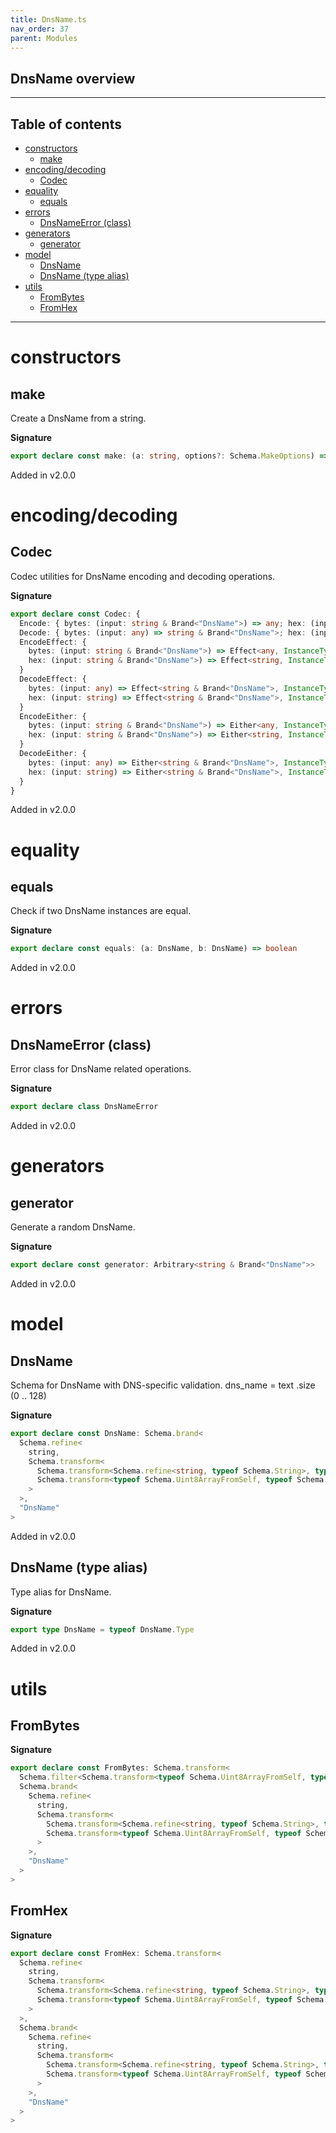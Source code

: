 ```yaml
---
title: DnsName.ts
nav_order: 37
parent: Modules
---
```


## DnsName overview

---

<h2 className="text-delta">Table of contents</h2>

- [constructors](#constructors)
  - [make](#make)
- [encoding/decoding](#encodingdecoding)
  - [Codec](#codec)
- [equality](#equality)
  - [equals](#equals)
- [errors](#errors)
  - [DnsNameError (class)](#dnsnameerror-class)
- [generators](#generators)
  - [generator](#generator)
- [model](#model)
  - [DnsName](#dnsname)
  - [DnsName (type alias)](#dnsname-type-alias)
- [utils](#utils)
  - [FromBytes](#frombytes)
  - [FromHex](#fromhex)

---

# constructors

## make

Create a DnsName from a string.

**Signature**

```ts
export declare const make: (a: string, options?: Schema.MakeOptions) => string & Brand<"DnsName">
```

Added in v2.0.0

# encoding/decoding

## Codec

Codec utilities for DnsName encoding and decoding operations.

**Signature**

```ts
export declare const Codec: {
  Encode: { bytes: (input: string & Brand<"DnsName">) => any; hex: (input: string & Brand<"DnsName">) => string }
  Decode: { bytes: (input: any) => string & Brand<"DnsName">; hex: (input: string) => string & Brand<"DnsName"> }
  EncodeEffect: {
    bytes: (input: string & Brand<"DnsName">) => Effect<any, InstanceType<typeof DnsNameError>>
    hex: (input: string & Brand<"DnsName">) => Effect<string, InstanceType<typeof DnsNameError>>
  }
  DecodeEffect: {
    bytes: (input: any) => Effect<string & Brand<"DnsName">, InstanceType<typeof DnsNameError>>
    hex: (input: string) => Effect<string & Brand<"DnsName">, InstanceType<typeof DnsNameError>>
  }
  EncodeEither: {
    bytes: (input: string & Brand<"DnsName">) => Either<any, InstanceType<typeof DnsNameError>>
    hex: (input: string & Brand<"DnsName">) => Either<string, InstanceType<typeof DnsNameError>>
  }
  DecodeEither: {
    bytes: (input: any) => Either<string & Brand<"DnsName">, InstanceType<typeof DnsNameError>>
    hex: (input: string) => Either<string & Brand<"DnsName">, InstanceType<typeof DnsNameError>>
  }
}
```

Added in v2.0.0

# equality

## equals

Check if two DnsName instances are equal.

**Signature**

```ts
export declare const equals: (a: DnsName, b: DnsName) => boolean
```

Added in v2.0.0

# errors

## DnsNameError (class)

Error class for DnsName related operations.

**Signature**

```ts
export declare class DnsNameError
```

Added in v2.0.0

# generators

## generator

Generate a random DnsName.

**Signature**

```ts
export declare const generator: Arbitrary<string & Brand<"DnsName">>
```

Added in v2.0.0

# model

## DnsName

Schema for DnsName with DNS-specific validation.
dns_name = text .size (0 .. 128)

**Signature**

```ts
export declare const DnsName: Schema.brand<
  Schema.refine<
    string,
    Schema.transform<
      Schema.transform<Schema.refine<string, typeof Schema.String>, typeof Schema.Uint8ArrayFromSelf>,
      Schema.transform<typeof Schema.Uint8ArrayFromSelf, typeof Schema.String>
    >
  >,
  "DnsName"
>
```

Added in v2.0.0

## DnsName (type alias)

Type alias for DnsName.

**Signature**

```ts
export type DnsName = typeof DnsName.Type
```

Added in v2.0.0

# utils

## FromBytes

**Signature**

```ts
export declare const FromBytes: Schema.transform<
  Schema.filter<Schema.transform<typeof Schema.Uint8ArrayFromSelf, typeof Schema.String>>,
  Schema.brand<
    Schema.refine<
      string,
      Schema.transform<
        Schema.transform<Schema.refine<string, typeof Schema.String>, typeof Schema.Uint8ArrayFromSelf>,
        Schema.transform<typeof Schema.Uint8ArrayFromSelf, typeof Schema.String>
      >
    >,
    "DnsName"
  >
>
```

## FromHex

**Signature**

```ts
export declare const FromHex: Schema.transform<
  Schema.refine<
    string,
    Schema.transform<
      Schema.transform<Schema.refine<string, typeof Schema.String>, typeof Schema.Uint8ArrayFromSelf>,
      Schema.transform<typeof Schema.Uint8ArrayFromSelf, typeof Schema.String>
    >
  >,
  Schema.brand<
    Schema.refine<
      string,
      Schema.transform<
        Schema.transform<Schema.refine<string, typeof Schema.String>, typeof Schema.Uint8ArrayFromSelf>,
        Schema.transform<typeof Schema.Uint8ArrayFromSelf, typeof Schema.String>
      >
    >,
    "DnsName"
  >
>
```

